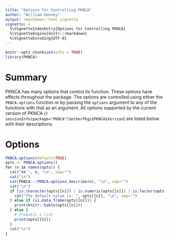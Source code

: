 ```yaml
---
title: "Options for Controlling PKNCA"
author: "William Denney"
output: rmarkdown::html_vignette
vignette: >
  %\VignetteIndexEntry{Options for Controlling PKNCA}
  %\VignetteEngine{knitr::rmarkdown}
  %\VignetteEncoding{UTF-8}
---
```


```r
knitr::opts_chunk$set(echo = TRUE)
library(PKNCA)
```

# Summary

PKNCA has many options that control its function.  These options have effects throughout the package.  The options are controlled using either the `PKNCA.options` function or by passing the `options` argument to any of the functions with that as an argument.  All options supported by the current version of PKNCA (`r sessionInfo(package="PKNCA")$otherPkgs$PKNCA$Version`) are listed below with their descriptions.

# Options

```r
PKNCA.options(default=TRUE)
opts <- PKNCA.options()
for (n in names(opts)) {
  cat("## ", n, "\n", sep="")
  cat("\n")
  cat(PKNCA:::PKNCA.options.describe(n), "\n", sep="")
  cat("\n")
  if (is.character(opts[[n]]) | is.numeric(opts[[n]]) | is.factor(opts[[n]]) | is.logical(opts[[n]])) {
    cat("The default value is: ", opts[[n]], "\n", sep="")
  } else if (is.data.frame(opts[[n]])) {
    print(knitr::kable(opts[[n]]))
  } else {
    # Probably a list
    print(opts[[n]])
  }
  cat("\n")
}
```

